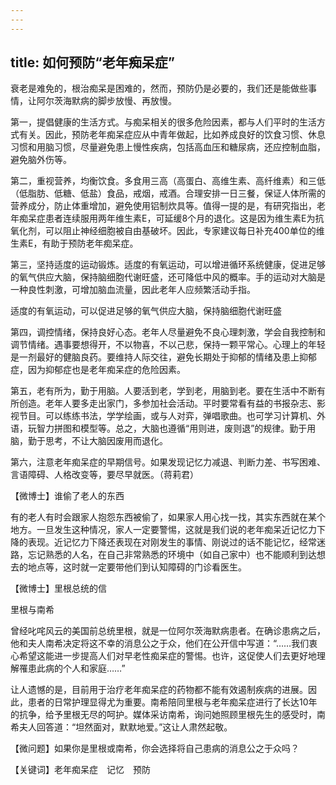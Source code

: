 ```yaml
---
---
---
```

title: 如何预防“老年痴呆症”
---




衰老是难免的，根治痴呆是困难的，然而，预防仍是必要的，我们还是能做些事情，让阿尔茨海默病的脚步放慢、再放慢。

第一，提倡健康的生活方式。与痴呆相关的很多危险因素，都与人们平时的生活方式有关。因此，预防老年痴呆症应从中青年做起，比如养成良好的饮食习惯、休息习惯和用脑习惯，尽量避免患上慢性疾病，包括高血压和糖尿病，还应控制血脂，避免脑外伤等。

第二，重视营养，均衡饮食。多食用三高（高蛋白、高维生素、高纤维素）和三低（低脂肪、低糖、低盐）食品，戒烟，戒酒。合理安排一日三餐，保证人体所需的营养成分，防止体重增加，避免使用铝制炊具等。值得一提的是，有研究指出，老年痴呆症患者连续服用两年维生素E，可延缓8个月的退化。这是因为维生素E为抗氧化剂，可以阻止神经细胞被自由基破坏。因此，专家建议每日补充400单位的维生素E，有助于预防老年痴呆症。

第三，坚持适度的运动锻炼。适度的有氧运动，可以增进循环系统健康，促进足够的氧气供应大脑，保持脑细胞代谢旺盛，还可降低中风的概率。手的运动对大脑是一种良性刺激，可增加脑血流量，因此老年人应频繁活动手指。

适度的有氧运动，可以促进足够的氧气供应大脑，保持脑细胞代谢旺盛



第四，调控情绪，保持良好心态。老年人尽量避免不良心理刺激，学会自我控制和调节情绪。遇事要想得开，不以物喜，不以己悲，保持一颗平常心。心理上的年轻是一剂最好的健脑良药。要维持人际交往，避免长期处于抑郁的情绪及患上抑郁症，因为抑郁症也是老年痴呆症的危险因素。

第五，老有所为，勤于用脑。人要活到老，学到老，用脑到老。要在生活中不断有所创造。老年人要多走出家门，多参加社会活动。平时要常看有益的书报杂志、影视节目。可以练练书法，学学绘画，或与人对弈，弹唱歌曲。也可学习计算机、外语，玩智力拼图和模型等。总之，大脑也遵循“用则进，废则退”的规律。勤于用脑，勤于思考，不让大脑因废用而退化。

第六，注意老年痴呆症的早期信号。如果发现记忆力减退、判断力差、书写困难、言语障碍、人格改变等，要尽早就医。（蒋莉君）

【微博士】谁偷了老人的东西

有的老人有时会跟家人抱怨东西被偷了，如果家人用心找一找，其实东西就在某个地方。一旦发生这种情况，家人一定要警惕，这就是我们说的老年痴呆近记忆力下降的表现。近记忆力下降还表现在对刚发生的事情、刚说过的话不能记忆，经常迷路，忘记熟悉的人名，在自己非常熟悉的环境中（如自己家中）也不能顺利到达想去的地点等，这时就一定要带他们到认知障碍的门诊看医生。

【微博士】里根总统的信

里根与南希



曾经叱咤风云的美国前总统里根，就是一位阿尔茨海默病患者。在确诊患病之后，他和夫人南希决定将这不幸的消息公之于众，他们在公开信中写道：“……我们衷心希望这能进一步提高人们对早老性痴呆症的警惕。也许，这促使人们去更好地理解罹患此病的个人和家庭……”

让人遗憾的是，目前用于治疗老年痴呆症的药物都不能有效遏制疾病的进展。因此，患者的日常护理显得尤为重要。南希陪同里根与老年痴呆症进行了长达10年的抗争，给予里根无尽的呵护。媒体采访南希，询问她照顾里根先生的感受时，南希夫人回答道：“坦然面对，默默地爱。”这让人肃然起敬。

【微问题】如果你是里根或南希，你会选择将自己患病的消息公之于众吗？

【关键词】老年痴呆症　记忆　预防